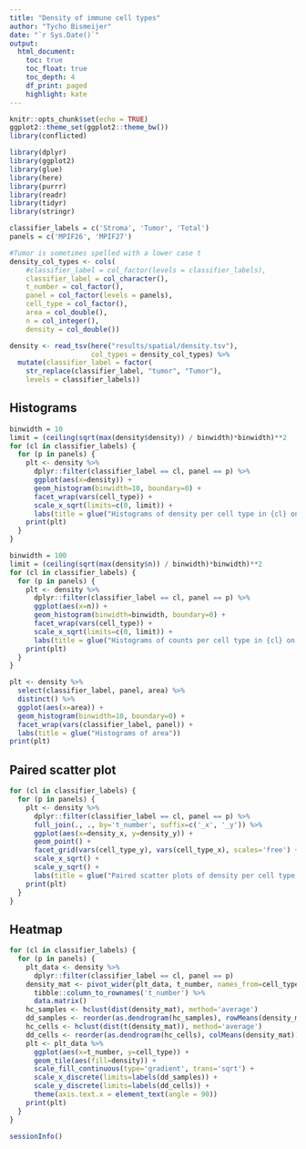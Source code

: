 ```yaml
---
title: "Density of immune cell types"
author: "Tycho Bismeijer"
date: "`r Sys.Date()`"
output: 
  html_document:
    toc: true
    toc_float: true
    toc_depth: 4
    df_print: paged
    highlight: kate
---
```


```r
knitr::opts_chunk$set(echo = TRUE)
ggplot2::theme_set(ggplot2::theme_bw())
library(conflicted)
```

```r
library(dplyr)
library(ggplot2)
library(glue)
library(here)
library(purrr)
library(readr)
library(tidyr)
library(stringr)
```

```r
classifier_labels = c('Stroma', 'Tumor', 'Total')
panels = c('MPIF26', 'MPIF27')
```

```r
#Tumor is sometimes spelled with a lower case t
density_col_types <- cols(
    #classifier_label = col_factor(levels = classifier_labels),
    classifier_label = col_character(),
    t_number = col_factor(),
    panel = col_factor(levels = panels),
    cell_type = col_factor(),
    area = col_double(),
    n = col_integer(),
    density = col_double())

density <- read_tsv(here("results/spatial/density.tsv"),
                    col_types = density_col_types) %>%
  mutate(classifier_label = factor(
    str_replace(classifier_label, "tumor", "Tumor"),
    levels = classifier_labels))
```

## Histograms

```r
binwidth = 10
limit = (ceiling(sqrt(max(density$density)) / binwidth)*binwidth)**2
for (cl in classifier_labels) {
  for (p in panels) {
    plt <- density %>%
      dplyr::filter(classifier_label == cl, panel == p) %>%
      ggplot(aes(x=density)) +
      geom_histogram(binwidth=10, boundary=0) + 
      facet_wrap(vars(cell_type)) +
      scale_x_sqrt(limits=c(0, limit)) +
      labs(title = glue("Histograms of density per cell type in {cl} on {p}"))
    print(plt)
  }
}
```

```r
binwidth = 100
limit = (ceiling(sqrt(max(density$n)) / binwidth)*binwidth)**2
for (cl in classifier_labels) {
  for (p in panels) {
    plt <- density %>%
      dplyr::filter(classifier_label == cl, panel == p) %>%
      ggplot(aes(x=n)) +
      geom_histogram(binwidth=binwidth, boundary=0) + 
      facet_wrap(vars(cell_type)) +
      scale_x_sqrt(limits=c(0, limit)) +
      labs(title = glue("Histograms of counts per cell type in {cl} on {p}"))
    print(plt)
  }
}
```

```r
plt <- density %>%
  select(classifier_label, panel, area) %>%
  distinct() %>%
  ggplot(aes(x=area)) +
  geom_histogram(binwidth=10, boundary=0) + 
  facet_wrap(vars(classifier_label, panel)) +
  labs(title = glue("Histograms of area"))
print(plt)
```

## Paired scatter plot

```r
for (cl in classifier_labels) {
  for (p in panels) {
    plt <- density %>%
      dplyr::filter(classifier_label == cl, panel == p) %>%
      full_join(., ., by='t_number', suffix=c('_x', '_y')) %>%
      ggplot(aes(x=density_x, y=density_y)) +
      geom_point() +
      facet_grid(vars(cell_type_y), vars(cell_type_x), scales='free') +
      scale_x_sqrt() +
      scale_y_sqrt() +
      labs(title = glue("Paired scatter plots of density per cell type in {cl} on {p}"))
    print(plt)
  }
}
```

## Heatmap

```r
for (cl in classifier_labels) {
  for (p in panels) {
    plt_data <- density %>%
      dplyr::filter(classifier_label == cl, panel == p)
    density_mat <- pivot_wider(plt_data, t_number, names_from=cell_type, values_from=density) %>%
      tibble::column_to_rownames('t_number') %>%
      data.matrix()
    hc_samples <- hclust(dist(density_mat), method='average')
    dd_samples <- reorder(as.dendrogram(hc_samples), rowMeans(density_mat))
    hc_cells <- hclust(dist(t(density_mat)), method='average')
    dd_cells <- reorder(as.dendrogram(hc_cells), colMeans(density_mat))
    plt <- plt_data %>%
      ggplot(aes(x=t_number, y=cell_type)) +
      geom_tile(aes(fill=density)) +
      scale_fill_continuous(type='gradient', trans='sqrt') +
      scale_x_discrete(limits=labels(dd_samples)) +
      scale_y_discrete(limits=labels(dd_cells)) +
      theme(axis.text.x = element_text(angle = 90))
    print(plt)
  }
}
```

```r
sessionInfo()
```

